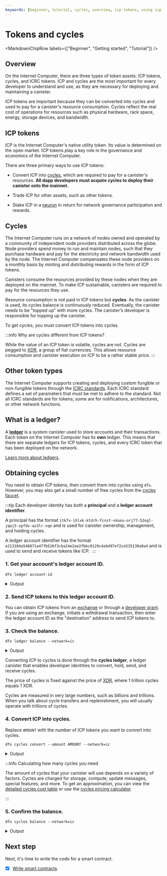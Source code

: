 ```yaml
---
keywords: [beginner, tutorial, cycles, overview, icp tokens, using icp tokens, using cycles, getting cycles, how to get cycles, free cycles, local development with cycles, converting icp to cycles, convert icp, convert cycles]
---
```



# Tokens and cycles

<MarkdownChipRow labels={["Beginner", "Getting started", "Tutorial"]} />

## Overview

On the Internet Computer, there are three types of token assets: ICP tokens, cycles, and ICRC tokens. ICP and cycles are the most important for every developer to understand and use, as they are necessary for deploying and maintaining a canister.

ICP tokens are important because they can be converted into cycles and used to pay for a canister's resource consumption. Cycles reflect the real cost of operations for resources such as physical hardware, rack space, energy, storage devices, and bandwidth.

## ICP tokens

ICP is the Internet Computer's native utility token. Its value is determined on the open market. ICP tokens play a key role in the governance and economics of the Internet Computer.

There are three primary ways to use ICP tokens:

- Convert ICP into [cycles](#cycles), which are required to pay for a <GlossaryTooltip>canister's</GlossaryTooltip> resources. **All dapp developers must acquire cycles to deploy their canister onto the mainnet.**

- Trade ICP for other assets, such as other tokens.

- Stake ICP in a [neuron](/docs/current/developer-docs/daos/nns/concepts/neurons/neuron-overview) in return for network governance participation and rewards.

## Cycles

The Internet Computer runs on a network of nodes owned and operated by a community of independent node providers distributed across the globe. Node providers spend money to run and maintain nodes, such that they purchase hardware and pay for the electricity and network bandwidth used by the node. The Internet Computer compensates these node providers on a monthly basis by minting and distributing rewards in the form of ICP tokens.

Canisters consume the resources provided by these nodes when they are deployed on the mainnet. To make ICP sustainable, canisters are required to pay for the resources they use.

Resource consumption is not paid in ICP tokens but **cycles**. As the canister is used, its cycles balance is continuously reduced. Eventually, the canister needs to be "topped up" with more cycles. The canister’s developer is responsible for topping up the canister.

To get cycles, you must convert ICP tokens into cycles.

:::info Why are cycles different from ICP tokens?

While the value of an ICP token is volatile, cycles are not. Cycles are pegged to [XDR](https://en.wikipedia.org/wiki/Special_drawing_rights), a group of fiat currencies. This allows resource consumption and canister execution on ICP to be a rather stable price.
:::

## Other token types

The Internet Computer supports creating and deploying custom fungible or non-fungible tokens through the [ICRC standards](/docs/current/developer-docs/defi/tokens/token-standards). Each ICRC standard defines a set of parameters that must be met to adhere to the standard. Not all ICRC standards are for tokens; some are for notifications, architectures, or other network functions.

## What is a ledger?

A [**ledger**](/docs/current/developer-docs/defi/tokens/ledger/overview) is a system canister used to store accounts and their transactions. Each token on the Internet Computer has its **own** ledger. This means that there are separate ledgers for ICP tokens, cycles, and every ICRC token that has been deployed on the network.

[Learn more about ledgers](/docs/current/developer-docs/defi/tokens/ledger/overview).

## Obtaining cycles

You need to obtain ICP tokens, then convert them into cycles using `dfx`. However, you may also get a small number of free cycles from the [cycles faucet](https://anv4y-qiaaa-aaaal-qaqxq-cai.ic0.app/).

:::tip
Each developer identity has both a **principal** and a **ledger account identifier**. 

A principal has the format `itk7v-ihlxk-ktdrh-fcnst-vkoou-orj77-52ogl-jqwj5-zpfdv-az3lr-xqe` and is used for canister ownership, management, and holding cycles.

A ledger account identifier has the format `e213184a548871a47fb526f3cba24e2ee2fbbc8129c4ab497ef2ce535130a0a4` and is used to send and receive tokens like ICP. 
:::

### 1. Get your account's ledger account ID.

```
dfx ledger account-id
```

<details>
<summary>Output</summary>

```
b0d7beee54be8679a42e999218a16a0d396f223d7e44d259ac089848c1b820bf
```

</details>

### 2. Send ICP tokens to this ledger account ID.

You can obtain ICP tokens from an [exchange](https://www.coingecko.com/en/exchanges) or through a [developer grant](https://dfinity.org/grants). If you are using an exchange, initiate a withdrawal transaction, then enter the ledger account ID as the "destination" address to send ICP tokens to.

### 3. Check the balance.

```
dfx ledger balance --network=ic
```

<details>
<summary>Output</summary>

```
2.00000000 ICP
```

</details>

Converting ICP to cycles is done through the **cycles ledger**, a ledger canister that enables developer identities to convert, hold, send, and receive cycles.

The price of cycles is fixed against the price of [XDR](/docs/current/references/glossary#xdr), where 1 trillion cycles equals 1 XDR.

Cycles are measured in very large numbers, such as billions and trillions. When you talk about cycle transfers and replenishment, you will usually operate with trillions of cycles.

### 4. Convert ICP into cycles.

Replace `AMOUNT` with the number of ICP tokens you want to convert into cycles.

```
dfx cycles convert --amount AMOUNT --network=ic
```

<details>
<summary>Output</summary>

```
Transfer sent at block height 16146446
Using transfer at block height 16146446
Account was topped up with 6_229_700_000_000 cycles! New balance is 6_229_600_000_000 cycles.
```

</details>

:::info Calculating how many cycles you need

The amount of cycles that your canister will use depends on a variety of factors. Cycles are charged for storage, compute, update messages, special features, and more. To get an approximation, you can view the [detailed cycles cost table](/docs/current/developer-docs/gas-cost) or use the [cycles pricing calculator](/docs/current/developer-docs/cost-estimations-and-examples).

:::

### 5. Confirm the balance.

```
dfx cycles balance --network=ic
```

<details>
<summary>Output</summary>

```
6.230 TC (trillion cycles).
```

</details>

## Next step

Next, it's time to write the code for a smart contract.

- [x] [Write smart contracts](/docs/current/developer-docs/getting-started/write-smart-contracts).
